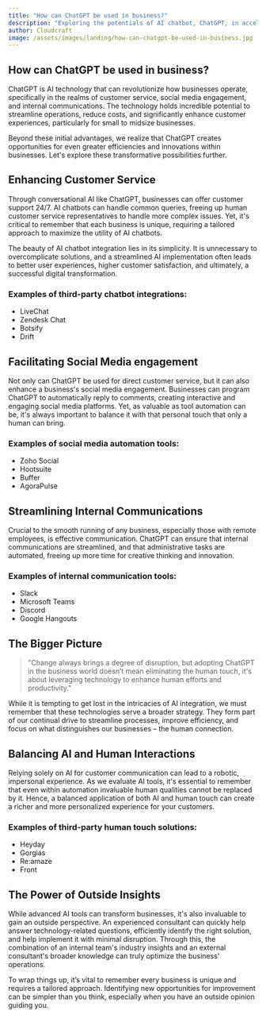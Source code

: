 ```yaml
---
title: "How can ChatGPT be used in business?"
description: "Exploring the potentials of AI chatbot, ChatGPT, in accelerating small and midsize business communication and customer service."
author: Cloudcraft
image: /assets/images/landing/how-can-chatgpt-be-used-in-business.jpg
---
```


## How can ChatGPT be used in business?

ChatGPT is AI technology that can revolutionize how businesses operate, specifically in the realms of customer service, social media engagement, and internal communications. The technology holds incredible potential to streamline operations, reduce costs, and significantly enhance customer experiences, particularly for small to midsize businesses.

Beyond these initial advantages, we realize that ChatGPT creates opportunities for even greater efficiencies and innovations within businesses. Let's explore these transformative possibilities further.

<ServicesBlurb />

## Enhancing Customer Service

Through conversational AI like ChatGPT, businesses can offer customer support 24/7. AI chatbots can handle common queries, freeing up human customer service representatives to handle more complex issues. Yet, it's critical to remember that each business is unique, requiring a tailored approach to maximize the utility of AI chatbots.

The beauty of AI chatbot integration lies in its simplicity. It is unnecessary to overcomplicate solutions, and a streamlined AI implementation often leads to better user experiences, higher customer satisfaction, and ultimately, a successful digital transformation.

### Examples of third-party chatbot integrations:

 * LiveChat
 * Zendesk Chat
 * Botsify
 * Drift

## Facilitating Social Media engagement

Not only can ChatGPT be used for direct customer service, but it can also enhance a business's social media engagement. Businesses can program ChatGPT to automatically reply to comments, creating interactive and engaging social media platforms. Yet, as valuable as tool automation can be, it's always important to balance it with that personal touch that only a human can bring.

### Examples of social media automation tools:

 * Zoho Social
 * Hootsuite
 * Buffer
 * AgoraPulse

## Streamlining Internal Communications

Crucial to the smooth running of any business, especially those with remote employees, is effective communication. ChatGPT can ensure that internal communications are streamlined, and that administrative tasks are automated, freeing up more time for creative thinking and innovation.

### Examples of internal communication tools:

 * Slack
 * Microsoft Teams
 * Discord
 * Google Hangouts

<GetStartedBlurb />

## The Bigger Picture

<blockquote>
"Change always brings a degree of disruption, but adopting ChatGPT in the business world doesn’t mean eliminating the human touch, it's about leveraging technology to enhance human efforts and productivity."
</blockquote>

While it is tempting to get lost in the intricacies of AI integration, we must remember that these technologies serve a broader strategy. They form part of our continual drive to streamline processes, improve efficiency, and focus on what distinguishes our businesses – the human connection.

## Balancing AI and Human Interactions

Relying solely on AI for customer communication can lead to a robotic, impersonal experience. As we evaluate AI tools, it's essential to remember that even within automation invaluable human qualities cannot be replaced by it. Hence, a balanced application of both AI and human touch can create a richer and more personalized experience for your customers.

### Examples of third-party human touch solutions:

 * Heyday
 * Gorgias
 * Re:amaze
 * Front

## The Power of Outside Insights

While advanced AI tools can transform businesses, it's also invaluable to gain an outside perspective. An experienced consultant can quickly help answer technology-related questions, efficiently identify the right solution, and help implement it with minimal disruption. Through this, the combination of an internal team's industry insights and an external consultant's broader knowledge can truly optimize the business' operations.

To wrap things up, it’s vital to remember every business is unique and requires a tailored approach. Identifying new opportunities for improvement can be simpler than you think, especially when you have an outside opinion guiding you.
